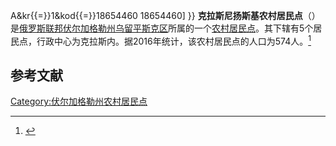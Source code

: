 {{Infobox Settlement
| official_name = 克拉斯尼扬斯基农村居民点
| native_name = Краснянское сельское поселение
| settlement_type = [[农村居民点|农村居民点]]
| subdivision_type = [[国家|国家]]
| subdivision_type1 = [[州_(俄罗斯)|州]]
| subdivision_type2 = [[区_(苏联)|区]]
| subdivision_name = {{RUS}}
| subdivision_name1 = [[伏尔加格勒州|伏尔加格勒州]]
| subdivision_name2 = [[乌留平斯克区|乌留平斯克区]]
| seat_type = 行政中心
| seat = 克拉斯内
| population_as_of=2016
| population_footnotes = <ref name=stat />
| population_total = 574
| coordinates_display = inline,title
| latd = 50 | latm = 48 | lats = 05 | latNS = N
| longd = 42 | longm = 16 | longs = 32 | longEW = E
| timezone = [[莫斯科时间|MSK]]
| utc_offset = +3
| blank_name = [[俄罗斯市政土地区划代码|OKTMO编码]]
| blank_info = [http://classif.spb.ru/classificators/view/tma.php?st{{=}}A&kr{{=}}1&kod{{=}}18654460 18654460]
}}
'''克拉斯尼扬斯基农村居民点'''（{{lang-ru|Краснянское сельское поселение}}）是[[俄罗斯联邦|俄罗斯联邦]][[伏尔加格勒州|伏尔加格勒州]][[乌留平斯克区|乌留平斯克区]]所属的一个[[农村居民点|农村居民点]]。其下辖有5个居民点，行政中心为克拉斯内。据2016年统计，该农村居民点的人口为574人。<ref name=stat>{{cite web | url = http://www.gks.ru/free_doc/doc_2016/bul_dr/mun_obr2016.rar | title = Численность населения Российской Федерации по муниципальным образованиям на 1 января 2016 года | language = ru | accessdate = 2016-12-19 | archive-date = 2019-05-13 | archive-url = https://web.archive.org/web/20190513150350/http://www.gks.ru/free_doc/doc_2016/bul_dr/mun_obr2016.rar | dead-url = no }}</ref>

== 参考文献 ==
{{reflist}}

{{Russia-stub}}

[[Category:伏尔加格勒州农村居民点|Category:伏尔加格勒州农村居民点]]